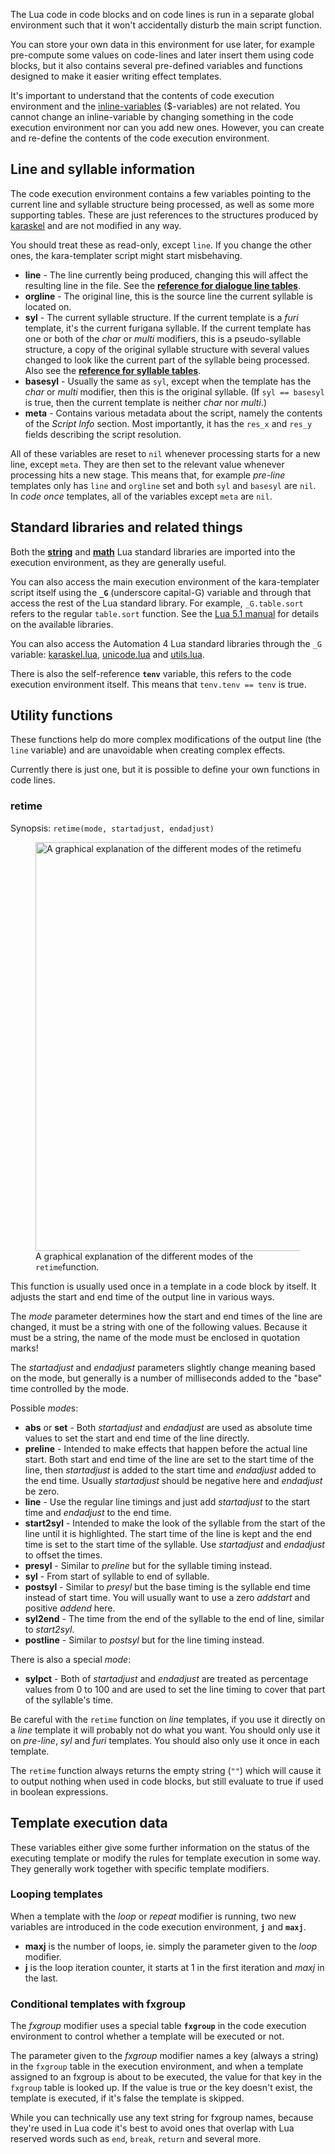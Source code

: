 The Lua code in code blocks and on code lines is run in a separate global environment such that it won't accidentally disturb the main script function.

You can store your own data in this environment for use later, for example pre-compute some values on code-lines and later insert them using code blocks, but it also contains several pre-defined variables and functions designed to make it easier writing effect templates.

It's important to understand that the contents of code execution environment and the [[Karaoke Templater Reference: Inline variables|inline-variables]] ($-variables) are not related. You cannot change an inline-variable by changing something in the code execution environment nor can you add new ones. However, you can create and re-define the contents of the code execution environment.

== Line and syllable information ==

The code execution environment contains a few variables pointing to the current line and syllable structure being processed, as well as some more supporting tables. These are just references to the structures produced by [[Automation 4 karaskel.lua#Data structures|karaskel]] and are not modified in any way.

You should treat these as read-only, except <code>line</code>. If you change the other ones, the kara-templater script might start misbehaving.

* '''line''' - The line currently being produced, changing this will affect the resulting line in the file. See the '''[[Automation 4 karaskel.lua#Dialogue line table|reference for dialogue line tables]]'''.
* '''orgline''' - The original line, this is the source line the current syllable is located on.
* '''syl''' - The current syllable structure. If the current template is a ''furi'' template, it's the current furigana syllable. If the current template has one or both of the ''char'' or ''multi'' modifiers, this is a pseudo-syllable structure, a copy of the original syllable structure with several values changed to look like the current part of the syllable being processed. Also see the '''[[Automation 4 karaskel.lua#Karaoke and furigana syllable tables|reference for syllable tables]]'''.
* '''basesyl''' - Usually the same as <code>syl</code>, except when the template has the ''char'' or ''multi'' modifier, then this is the original syllable. (If <code>syl == basesyl</code> is true, then the current template is neither ''char'' nor ''multi''.)
* '''meta''' - Contains various metadata about the script, namely the contents of the ''Script Info'' section. Most importantly, it has the <code>res_x</code> and <code>res_y</code> fields describing the script resolution.

All of these variables are reset to <code>nil</code> whenever processing starts for a new line, except <code>meta</code>. They are then set to the relevant value whenever processing hits a new stage. This means that, for example ''pre-line'' templates only has <code>line</code> and <code>orgline</code> set and both <code>syl</code> and <code>basesyl</code> are <code>nil</code>. In ''code once'' templates, all of the variables except <code>meta</code> are <code>nil</code>.

== Standard libraries and related things ==

Both the [http://www.lua.org/manual/5.1/manual.html#5.4 '''string'''] and [http://www.lua.org/manual/5.1/manual.html#5.6 '''math'''] Lua standard libraries are imported into the execution environment, as they are generally useful.

You can also access the main execution environment of the kara-templater script itself using the <code>'''_G'''</code> (underscore capital-G) variable and through that access the rest of the Lua standard library. For example, <code>_G.table.sort</code> refers to the regular <code>table.sort</code> function. See the [http://www.lua.org/manual/5.1/manual.html#5 Lua 5.1 manual] for details on the available libraries.

You can also access the Automation 4 Lua standard libraries through the <code>_G</code> variable: [[Automation 4 karaskel.lua|karaskel.lua]], [[Automation 4 unicode.lua|unicode.lua]] and [[Automation 4 utils.lua|utils.lua]].

There is also the self-reference <code>'''tenv'''</code> variable, this refers to the code execution environment itself. This means that <code>tenv.tenv == tenv</code> is true.

== Utility functions ==

These functions help do more complex modifications of the output line (the <code>line</code> variable) and are unavoidable when creating complex effects.

Currently there is just one, but it is possible to define your own functions in code lines.

=== retime ===

Synopsis: <code>retime(mode, startadjust, endadjust)</code>

[[Image:Auto4-kara-templater-retime-explanation.png|right|thumb|654px|A graphical explanation of the different modes of the <code>retime</code>function.]]

This function is usually used once in a template in a code block by itself. It adjusts the start and end time of the output line in various ways.

The ''mode'' parameter determines how the start and end times of the line are changed, it must be a string with one of the following values. Because it must be a string, the name of the mode must be enclosed in quotation marks!

The ''startadjust'' and ''endadjust'' parameters slightly change meaning based on the mode, but generally is a number of milliseconds added to the "base" time controlled by the mode.

Possible ''mode''s:

* '''abs''' or '''set''' - Both ''startadjust'' and ''endadjust'' are used as absolute time values to set the start and end time of the line directly.
* '''preline''' - Intended to make effects that happen before the actual line start. Both start and end time of the line are set to the start time of the line, then ''startadjust'' is added to the start time and ''endadjust'' added to the end time. Usually ''startadjust'' should be negative here and ''endadjust'' be zero.
* '''line''' - Use the regular line timings and just add ''startadjust'' to the start time and ''endadjust'' to the end time.
* '''start2syl''' - Intended to make the look of the syllable from the start of the line until it is highlighted. The start time of the line is kept and the end time is set to the start time of the syllable. Use ''startadjust'' and ''endadjust'' to offset the times.
* '''presyl''' - Similar to ''preline'' but for the syllable timing instead.
* '''syl''' - From start of syllable to end of syllable.
* '''postsyl''' - Similar to ''presyl'' but the base timing is the syllable end time instead of start time. You will usually want to use a zero ''addstart'' and positive ''addend'' here.
* '''syl2end''' - The time from the end of the syllable to the end of line, similar to ''start2syl''.
* '''postline''' - Similar to ''postsyl'' but for the line timing instead.

There is also a special ''mode'':

* '''sylpct''' - Both of ''startadjust'' and ''endadjust'' are treated as percentage values from 0 to 100 and are used to set the line timing to cover that part of the syllable's time.

Be careful with the <code>retime</code> function on ''line'' templates, if you use it directly on a ''line'' template it will probably not do what you want. You should only use it on ''pre-line'', ''syl'' and ''furi'' templates. You should also only use it once in each template.

The <code>retime</code> function always returns the empty string (<code>""</code>) which will cause it to output nothing when used in code blocks, but still evaluate to true if used in boolean expressions.

{{Examplebox|
 template syl: !retime("preline", -1000, 0)!{\pos($scenter,$smiddle)\an5\fscx0\fscy0\t(\fscx100\fscy100)}

This creates a kind of "pop-in" effect for the syllables that lasts 1 second (1000 milliseconds) before the actual line timing. The two important things to code: Quotation marks around <code>"preline"</code> and that the start offset is negative, -1000, because the start time needs to be moved backwards.
}}
{{Examplebox|
 template syl: !retime("syl", 0, 0)!{\pos($x,$y)\t(\fscx360)}

Makes the syllable spin around itself during its highlight. Unless you also have ''syl'' templates retimed to <tt>start2syl</tt> and <tt>syl2end</tt> the syllable will only be visible during its highlight. Note how retiming a syllable line to just the syllable time makes it unneeded to put start and end times in the <code>\t</code> tag, they default to the duration of the entire line and here the duration of the line is the duration of the syllable.
}}
{{Examplebox|
 template syl: !retime("sylpct", 0, 50)!{\move($x,$y,$x,!$y-10!)}
 template syl: !retime("sylpct", 50, 100)!{\move($x,!$y-10!,$x,$y)}

These two templates together makes the syllable move 10 pixels upwards during the first half of its highlight and back down during the last half. Using <code>retime</code> is an easy way to get multiple <code>\move</code> tags to affect the same syllable; there can only be one <code>\move</code> tag on one line, but if you split the line into many "chained" times you can create an effect of the same syllable moving in several directions.
}}

== Template execution data ==

These variables either give some further information on the status of the executing template or modify the rules for template execution in some way. They generally work together with specific template modifiers.

=== Looping templates ===

When a template with the ''loop'' or ''repeat'' modifier is running, two new variables are introduced in the code execution environment, <code>'''j'''</code> and <code>'''maxj'''</code>.

* '''maxj''' is the number of loops, ie. simply the parameter given to the ''loop'' modifier.
* '''j''' is the loop iteration counter, it starts at 1 in the first iteration and ''maxj'' in the last.

{{Examplebox|
 template syl loop 5: {\an5\pos($scenter,$smiddle)\1a&HFF&\3a&Hcc&\t($start,$end,\fscx!100+<u>j</u>*10!\fscy!100+<u>j</u>*10!\3a&HFF&)}

The syllable fill is hidden so only the border is visible, then several copies of the that border-only line is made through the loop, and made to "explode" to different, growing sizes using the <code>j</code> variable.

This example assumes that the style definition has shadow disabled but it does have a border.
}}
{{Examplebox|
 template syl loop 20: {\move($x,$y,!$x+15*math.cos(math.pi*2*<u>j</u>/<u>maxj</u>)!,!$y+15*math.sin(math.pi*2*<u>j</u>/<u>maxj</u>)!,$start,$end)\t($start,$end,\alpha&HFF&)}

Here looping is used to [http://en.wikipedia.org/wiki/Unit_circle#Trigonometric_functions_on_the_unit_circle calculate several points on a circle] with radius 15 and make the syllables move out to those. Just by changing the number of loops in the Effect field you can make a more detailed circle because <code>j/maxj</code> is used to calculate how large a portion of the total number of loops have been completed.
}}

=== Conditional templates with fxgroup ===

The ''fxgroup'' modifier uses a special table <code>'''fxgroup'''</code> in the code execution environment to control whether a template will be executed or not.

The parameter given to the ''fxgroup'' modifier names a key (always a string) in the <code>fxgroup</code> table in the execution environment, and when a template assigned to an fxgroup is about to be executed, the value for that key in the <code>fxgroup</code> table is looked up. If the value is true or the key doesn't exist, the template is executed, if it's false the template is skipped.

While you can technically use any text string for fxgroup names, because they're used in Lua code it's best to avoid ones that overlap with Lua reserved words such as <code>end</code>, <code>break</code>, <code>return</code> and several more.

{{Examplebox|
 code syl: <u>fxgroup.long &#x3D; (syl.duration > 200)</u>
 template syl noblank: all here: 
 template syl <u>fxgroup long</u>: is long: 
 karaoke: {\k10}huh? {\k40}wee~~

It's important to understand the template execution order to understand this example. For each input syllable (ie. "huh?" and "wee~~") all the templates and code lines are run in the order they appear.

This means that for "huh?", first the code line is run. It determines that the duration of that syllable is less than 200 ms and thus sets ''fxgroup.long'' to false. The first template has no fxgroup, so it's applied to the syllable then, outputting a line "all here: huh?", but the second template has fxgroup "long". This fxgroup was disabled for that syllable by the code line, so that template is not run at all.

For "wee~~", the code line determines that its duration is longer than 200 ms, so the "long" fxgroup is enabled. Then the first template outputs its line, "all here: wee~~", and when the second template is to run, its fxgroup is enabled now so it's also run, outputting "is long: wee~~".

Neither of the two templates will output anything for the zero'th syllable. The first template, because it has the "noblank" modifier, and the second because the zero'th syllable's duration is too short for the fxgroup to be enabled.
}}

{{Automation navbox}}